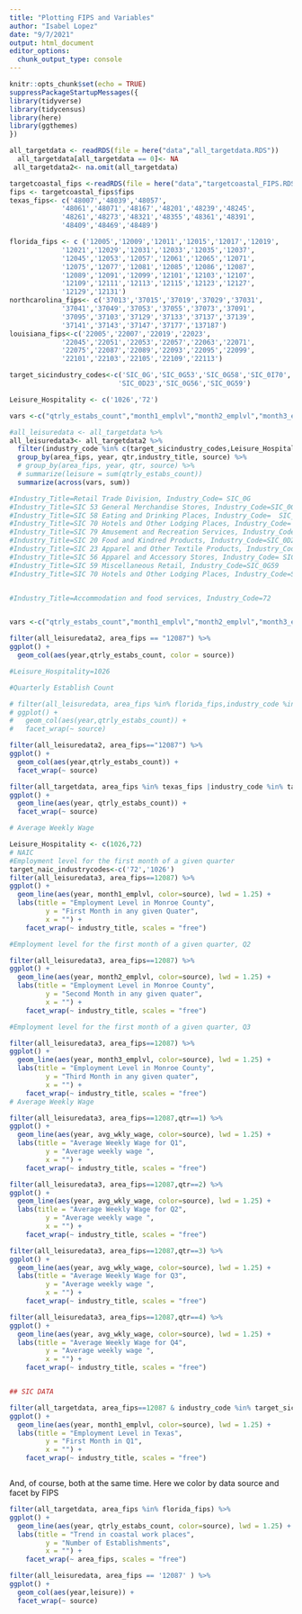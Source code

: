 ```yaml
---
title: "Plotting FIPS and Variables"
author: "Isabel Lopez"
date: "9/7/2021"
output: html_document
editor_options: 
  chunk_output_type: console
---
```


```r
knitr::opts_chunk$set(echo = TRUE)
suppressPackageStartupMessages({
library(tidyverse)
library(tidycensus)
library(here)
library(ggthemes)
})  
```

```r

all_targetdata <- readRDS(file = here("data","all_targetdata.RDS")) 
  all_targetdata[all_targetdata == 0]<- NA 
 all_targetdata2<- na.omit(all_targetdata)

targetcoastal_fips <-readRDS(file = here("data","targetcoastal_FIPS.RDS"))
fips <- targetcoastal_fips$fips
texas_fips<- c('48007','48039','48057',
             '48061','48071','48167','48201','48239','48245',
             '48261','48273','48321','48355','48361','48391',
             '48409','48469','48489')

florida_fips <- c ('12005','12009','12011','12015','12017','12019',
             '12021','12029','12031','12033','12035','12037',
             '12045','12053','12057','12061','12065','12071',
             '12075','12077','12081','12085','12086','12087',
             '12089','12091','12099','12101','12103','12107',
             '12109','12111','12113','12115','12123','12127',
             '12129','12131')
northcarolina_fips<- c('37013','37015','37019','37029','37031',
             '37041','37049','37053','37055','37073','37091',
             '37095','37103','37129','37133','37137','37139',
             '37141','37143','37147','37177','137187')
louisiana_fips<-c('22005','22007','22019','22023',
             '22045','22051','22053','22057','22063','22071',
             '22075','22087','22089','22093','22095','22099',
             '22101','22103','22105','22109','22113')


```
```r

target_sicindustry_codes<-c('SIC_0G','SIC_0G53','SIC_0G58','SIC_0I70','SIC_0I79','SIC_0D20',
                           'SIC_0D23','SIC_0G56','SIC_0G59')

Leisure_Hospitality <- c('1026','72')

vars <-c("qtrly_estabs_count","month1_emplvl","month2_emplvl","month3_emplvl","avg_wkly_wage")

#all_leisuredata <- all_targetdata %>% 
all_leisuredata3<- all_targetdata2 %>% 
  filter(industry_code %in% c(target_sicindustry_codes,Leisure_Hospitality)) %>% 
  group_by(area_fips, year, qtr,industry_title, source) %>% 
  # group_by(area_fips, year, qtr, source) %>% 
  # summarize(leisure = sum(qtrly_estabs_count)) 
  summarize(across(vars, sum)) 


```
```r

#Industry_Title=Retail Trade Division, Industry_Code= SIC_0G
#Industry_Title=SIC 53 General Merchandise Stores, Industry_Code=SIC_0G53
#Industry_Title=SIC 58 Eating and Drinking Places, Industry_Code=  SIC_0G58
#Industry_Title=SIC 70 Hotels and Other Lodging Places, Industry_Code= SIC_0I70
#Industry_Title=SIC 79 Amusement and Recreation Services, Industry_Code= SIC_0I79	
#Industry_Title=SIC 20 Food and Kindred Products, Industry_Code=SIC_0D20
#Industry_Title=SIC 23 Apparel and Other Textile Products, Industry_Code=SIC_0D23
#Industry_Title=SIC 56 Apparel and Accessory Stores, Industry_Code= SIC_0G56
#Industry_Title=SIC 59 Miscellaneous Retail, Industry_Code=SIC_0G59
#Industry_Title=SIC 70 Hotels and Other Lodging Places, Industry_Code=SIC_0I70


#Industry_Title=Accommodation and food services, Industry_Code=72


vars <-c("qtrly_estabs_count","month1_emplvl","month2_emplvl","month3_emplvl","avg_wkly_wage")

filter(all_leisuredata2, area_fips == "12087") %>% 
ggplot() +
  geom_col(aes(year,qtrly_estabs_count, color = source))

```

```r
#Leisure_Hospitality=1026

#Quarterly Establish Count

# filter(all_leisuredata, area_fips %in% florida_fips,industry_code %in% c(target_sicindustry_codes,Leisure_Hospitality)) %>% 
# ggplot() +
#   geom_col(aes(year,qtrly_estabs_count)) +
#   facet_wrap(~ source)

filter(all_leisuredata2, area_fips=="12087") %>% 
ggplot() +
  geom_col(aes(year,qtrly_estabs_count)) +
  facet_wrap(~ source)

filter(all_targetdata, area_fips %in% texas_fips |industry_code %in% target_sicindustry_codes) %>% 
ggplot() +
  geom_line(aes(year, qtrly_estabs_count)) +
  facet_wrap(~ source)

# Average Weekly Wage

Leisure_Hospitality <- c(1026,72)
# NAIC
#Employment level for the first month of a given quarter
target_naic_industrycodes<-c('72','1026')
filter(all_leisuredata3, area_fips==12087) %>% 
ggplot() +
  geom_line(aes(year, month1_emplvl, color=source), lwd = 1.25) +
  labs(title = "Employment Level in Monroe County",
         y = "First Month in any given Quater",
         x = "") +
    facet_wrap(~ industry_title, scales = "free")

#Employment level for the first month of a given quarter, Q2

filter(all_leisuredata3, area_fips==12087) %>% 
ggplot() +
  geom_line(aes(year, month2_emplvl, color=source), lwd = 1.25) +
  labs(title = "Employment Level in Monroe County",
         y = "Second Month in any given quater",
         x = "") +
    facet_wrap(~ industry_title, scales = "free")

#Employment level for the first month of a given quarter, Q3

filter(all_leisuredata3, area_fips==12087) %>% 
ggplot() +
  geom_line(aes(year, month3_emplvl, color=source), lwd = 1.25) +
  labs(title = "Employment Level in Monroe County",
         y = "Third Month in any given quater",
         x = "") +
    facet_wrap(~ industry_title, scales = "free")
# Average Weekly Wage

filter(all_leisuredata3, area_fips==12087,qtr==1) %>% 
ggplot() +
  geom_line(aes(year, avg_wkly_wage, color=source), lwd = 1.25) +
  labs(title = "Average Weekly Wage for Q1",
         y = "Average weekly wage ",
         x = "") +
    facet_wrap(~ industry_title, scales = "free")

filter(all_leisuredata3, area_fips==12087,qtr==2) %>% 
ggplot() +
  geom_line(aes(year, avg_wkly_wage, color=source), lwd = 1.25) +
  labs(title = "Average Weekly Wage for Q2",
         y = "Average weekly wage ",
         x = "") +
    facet_wrap(~ industry_title, scales = "free")

filter(all_leisuredata3, area_fips==12087,qtr==3) %>% 
ggplot() +
  geom_line(aes(year, avg_wkly_wage, color=source), lwd = 1.25) +
  labs(title = "Average Weekly Wage for Q3",
         y = "Average weekly wage ",
         x = "") +
    facet_wrap(~ industry_title, scales = "free")

filter(all_leisuredata3, area_fips==12087,qtr==4) %>% 
ggplot() +
  geom_line(aes(year, avg_wkly_wage, color=source), lwd = 1.25) +
  labs(title = "Average Weekly Wage for Q4",
         y = "Average weekly wage ",
         x = "") +
    facet_wrap(~ industry_title, scales = "free")


## SIC DATA 

filter(all_targetdata, area_fips==12087 & industry_code %in% target_sicindustry_codes) %>% 
ggplot() +
  geom_line(aes(year, month1_emplvl, color=source), lwd = 1.25) +
  labs(title = "Employment Level in Texas",
         y = "First Month in Q1",
         x = "") +
    facet_wrap(~ industry_title, scales = "free")



```


And, of course, both at the same time.  Here we color by data source and facet by FIPS

```r

filter(all_targetdata, area_fips %in% florida_fips) %>% 
ggplot() +
  geom_line(aes(year, qtrly_estabs_count, color=source), lwd = 1.25) +
  labs(title = "Trend in coastal work places",
         y = "Number of Establishments",
         x = "") +
    facet_wrap(~ area_fips, scales = "free")


```
```r

filter(all_leisuredata, area_fips == '12087' ) %>% 
ggplot() +
  geom_col(aes(year,leisure)) +
  facet_wrap(~ source)

```

